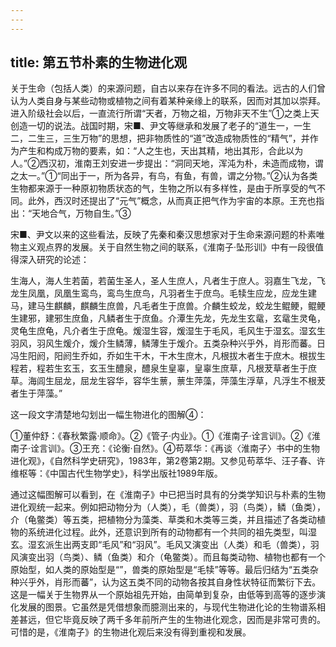 ```yaml
---
---
---
```

title: 第五节朴素的生物进化观
---



关于生命（包括人类）的来源问题，自古以来存在许多不同的看法。远古的人们曾认为人类自身与某些动物或植物之间有着某种亲缘上的联系，因而对其加以崇拜。进入阶级社会以后，一直流行所谓“天者，万物之祖，万物非天不生”①之类上天创造一切的说法。战国时期，宋■、尹文等继承和发展了老子的“道生一，一生二，二生三，三生万物”的思想，把非物质性的“道”改造成物质性的“精气”，并作为产生和构成万物的要素，如：“人之生也，天出其精，地出其形，合此以为人。”②西汉初，淮南王刘安进一步提出：“洞同天地，浑沌为朴，未造而成物，谓之太一。”①“同出于一，所为各异，有鸟，有鱼，有兽，谓之分物。”②认为各类生物都来源于一种原初物质状态的气，生物之所以有多样性，是由于所享受的气不同。此外，西汉时还提出了“元气”概念，从而真正把气作为宇宙的本原。王充也指出：“天地合气，万物自生。”③

宋■、尹文以来的这些看法，反映了先秦和秦汉思想家对于生命来源问题的朴素唯物主义观点界的发展。关于自然生物之间的联系，《淮南子·坠形训》中有一段很值得深入研究的论述：

生海人，海人生若菌，若菌生圣人，圣人生庶人，凡者生于庶人。羽嘉生飞龙，飞龙生凤凰，凤凰生鸾鸟，鸾鸟生庶鸟，凡羽者生于庶鸟。毛犊生应龙，应龙生建马，建马生麒麟，麒麟生庶兽，凡毛者生于庶兽。介麟生蛟龙，蛟龙生鲲鲠，鲲鲠生建邪，建邪生庶鱼，凡鳞者生于庶鱼。介潭生先龙，先龙生玄鼋，玄鼋生灵龟，灵龟生庶龟，凡介者生于庶龟。煖湿生容，煖湿生于毛风，毛风生于湿玄。湿玄生羽风，羽风生煖介，煖介生鳞薄，鳞薄生于煖介。五类杂种兴乎外，肖形而蕃。日冯生阳阏，阳阏生乔如，乔如生干木，干木生庶木，凡根拔木者生于庶木。根拔生程若，程若生玄玉，玄玉生醴泉，醴泉生皇辜，皇辜生庶草，凡根茇草者生于庶草。海闾生屈龙，屈龙生容华，容华生蔈，蔈生萍藻，萍藻生浮草，凡浮生不根茇者生于萍藻。”

这一段文字清楚地勾划出一幅生物进化的图解④：

①董仲舒：《春秋繁露·顺命》。②《管子·内业》。①《淮南子·诠言训》。②《淮南子·诠言训》。③王充：《论衡·自然》。④苟萃华：《再谈〈淮南子〉书中的生物进化观》，《自然科学史研究》，1983年，第2卷第2期。又参见苟萃华、汪子春、许维枢等：《中国古代生物学史》，科学出版社1989年版。

通过这幅图解可以看到，在《淮南子》中已把当时具有的分类学知识与朴素的生物进化观统一起来。例如把动物分为（人类），毛（兽类），羽（鸟类），鳞（鱼类），介（龟鳖类）等五类，把植物分为藻类、草类和木类等三类，并且描述了各类动植物的系统进化过程。此外，还意识到所有的动物都有一个共同的祖先类型，叫湿玄。湿玄派生出两支即“毛风”和“羽风”。毛风又演变出（人类）和毛（兽类），羽风演变出羽（鸟类）、鳞（鱼类）和介（龟鳖类）。而且每类动物、植物也都有一个原始型，如人类的原始型是“”，兽类的原始型是“毛犊”等等。最后归结为“五类杂种兴乎外，肖形而蕃”，认为这五类不同的动物各按其自身性状特征而繁衍下去。这是一幅关于生物界从一个原始祖先开始，由简单到复杂，由低等到高等的逐步演化发展的图景。它虽然是凭借想象而臆测出来的，与现代生物进化论的生物谱系相差甚远，但它毕竟反映了两千多年前所产生的生物进化观念，因而是非常可贵的。可惜的是，《淮南子》的生物进化观后来没有得到重视和发展。